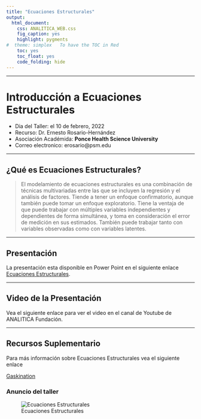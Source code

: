 ```yaml
---
title: "Ecuaciones Estructurales"
output:
  html_document:
    css: ANALITICA_WEB.css
    fig_caption: yes
    highlight: pygments
#  theme: simplex   To have the TOC in Red
    toc: yes
    toc_float: yes
    code_folding: hide
---
```


***

# Introducción a Ecuaciones Estructurales

- Dia del Taller: el 10 de febrero, 2022
- Recurso: Dr. Ernesto Rosario-Hernández
- Asociación Académida: **Ponce Health Science University**
- Correo electronico: erosario@psm.edu





***

## ¿Qué es Ecuaciones Estructurales?

 > El modelamiento de ecuaciones estructurales es una combinación de técnicas multivariadas entre las que se incluyen la regresión y el análisis de factores. Tiende a tener un enfoque confirmatorio, aunque también puede tomar un enfoque exploratorio. Tiene la ventaja de que puede trabajar con múltiples variables independientes y dependientes de forma simultánea, y toma en consideración el error de medición en sus estimados. También puede trabajar tanto con variables observadas como con variables latentes.


***

## Presentación 

La presentación esta disponible en Power Point en el siguiente enlace [Ecuaciones Estructurales](Presentaciones/Introduccion_SEM_Ernesto_Rosario.pptx).

***

## Video de la Presentación

Vea el siguiente enlace para ver el video en el canal de Youtube de ANALITICA Fundación. 


***

## Recursos Suplementario

Para más información sobre Ecuaciones Estructurales vea el siguiente enlace

[Gaskination](http://statwiki.gaskination.com/index.php?title=Main_Page)


### Anuncio del taller


![Ecuaciones Estructurales](Fliers/Intro_Ecuaciones_Estructurales.png)
